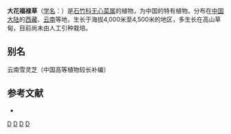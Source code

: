 {{Speciesbox
| taxon = Arenaria(植物) smithiana
| binomial_authority = Mattf.
}}

'''大花福禄草'''（[[学名|学名]]：{{lang|la|''Arenaria smithiana''}}）是[[石竹科|石竹科]][[无心菜属|无心菜属]]的植物，为中国的特有植物。分布在[[中国大陆|中国大陆]]的[[西藏|西藏]]、[[云南|云南]]等地，生长于海拔4,000米至4,500米的地区，多生长在高山草甸，目前尚未由人工引种栽培。

== 别名 ==
云南雪灵芝（中国高等植物较长补编）

== 参考文献 ==
<div class="references-small">
* {{cite web| url =http://www.bioinfo.cn/db05/KmzwSpecies.php?action=view&id=3540| title =大花福禄草| work =《中国高等植物数据库全库》| publisher =中国科学院微生物研究所| author =昆明植物研究所| accessdate =2009-02-24| deadurl =yes| archiveurl =https://web.archive.org/web/20160305022926/http://www.bioinfo.cn/db05/KmzwSpecies.php?action=view&id=3540| archivedate =2016-03-05}}
</div>
{{Taxonbar|from=Q10937555}}

[[Category:无心菜属|D]]
[[Category:西藏植物|D]]
[[Category:云南植物|D]]
[[Category:中国特有植物|D]]
